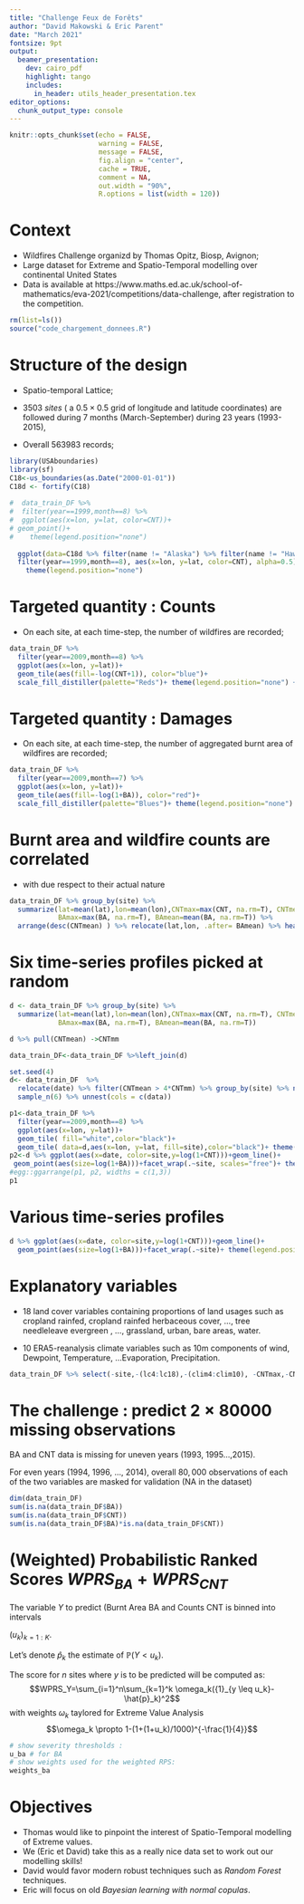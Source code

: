 ```yaml
---
title: "Challenge Feux de Forêts"
author: "David Makowski & Eric Parent"
date: "March 2021"
fontsize: 9pt
output: 
  beamer_presentation:
    dev: cairo_pdf
    highlight: tango
    includes:
      in_header: utils_header_presentation.tex
editor_options: 
  chunk_output_type: console
---
```


```r
knitr::opts_chunk$set(echo = FALSE,
                      warning = FALSE,
                      message = FALSE,
                      fig.align = "center",
                      cache = TRUE,
                      comment = NA,
                      out.width = "90%",
                      R.options = list(width = 120))
```

# Context

- Wildfires Challenge organizd by Thomas Opitz, Biosp, Avignon;
- Large dataset for Extreme and Spatio-Temporal modelling over continental United States
- Data is available at  https://www.maths.ed.ac.uk/school-of-mathematics/eva-2021/competitions/data-challenge, after registration to the competition.

```r

rm(list=ls())
source("code_chargement_donnees.R")

```

# Structure of the design 

- Spatio-temporal Lattice;
- $3503$ *sites* ( a $0.5 \times 0.5$ grid of longitude and latitude coordinates) are followed during $7$ months (March-September) during $23$ years (1993-2015),

- Overall $563983$ records;

```r
library(USAboundaries)
library(sf)
C18<-us_boundaries(as.Date("2000-01-01"))
C18d <- fortify(C18)
  
#  data_train_DF %>% 
#  filter(year==1999,month==8) %>% 
#  ggplot(aes(x=lon, y=lat, color=CNT))+
# geom_point()+
#    theme(legend.position="none") 
  
  ggplot(data=C18d %>% filter(name != "Alaska") %>% filter(name != "Hawaii"))+geom_sf(color="red")+geom_tile(data=data_train_DF %>% 
  filter(year==1999,month==8), aes(x=lon, y=lat, color=CNT), alpha=0.5)+
    theme(legend.position="none") 

```
# Targeted quantity : Counts

- On each site, at each time-step, the number of wildfires are recorded;

```r
data_train_DF %>% 
  filter(year==2009,month==8) %>% 
  ggplot(aes(x=lon, y=lat))+
  geom_tile(aes(fill=-log(CNT+1)), color="blue")+
  scale_fill_distiller(palette="Reds")+ theme(legend.position="none") +labs(title="August 2009 : Number of Wildfires (Logscale)", x="Longitude", y="Latitude")
```


# Targeted quantity : Damages 

- On each site, at each time-step, the number of aggregated burnt area of wildfires are recorded;

```r
data_train_DF %>% 
  filter(year==2009,month==7) %>% 
  ggplot(aes(x=lon, y=lat))+
  geom_tile(aes(fill=-log(1+BA)), color="red")+
  scale_fill_distiller(palette="Blues")+ theme(legend.position="none") +labs(title="July 2009 : Aggregated burnt area by wildfires (Logscale)", x="Longitude", y="Latitude")
```

# Burnt area and wildfire counts are correlated

- with due respect to their actual nature

```r
data_train_DF %>% group_by(site) %>% 
  summarize(lat=mean(lat),lon=mean(lon),CNTmax=max(CNT, na.rm=T), CNTmean=mean(CNT, na.rm=T),
            BAmax=max(BA, na.rm=T), BAmean=mean(BA, na.rm=T)) %>%
  arrange(desc(CNTmean) ) %>% relocate(lat,lon, .after= BAmean) %>% head()
```


# Six time-series profiles picked at random

```r
d <- data_train_DF %>% group_by(site) %>% 
  summarize(lat=mean(lat),lon=mean(lon),CNTmax=max(CNT, na.rm=T), CNTmean=mean(CNT, na.rm=T),
            BAmax=max(BA, na.rm=T), BAmean=mean(BA, na.rm=T)) 

d %>% pull(CNTmean) ->CNTmm

data_train_DF<-data_train_DF %>%left_join(d)

set.seed(4)
d<- data_train_DF  %>%
  relocate(date) %>% filter(CNTmean > 4*CNTmm) %>% group_by(site) %>% nest() %>% ungroup() %>% 
  sample_n(6) %>% unnest(cols = c(data)) 

p1<-data_train_DF %>% 
  filter(year==2009,month==8) %>% 
  ggplot(aes(x=lon, y=lat))+
  geom_tile( fill="white",color="black")+
  geom_tile( data=d,aes(x=lon, y=lat, fill=site),color="black")+ theme(legend.position="none")#+ coord_fixed()
p2<-d %>% ggplot(aes(x=date, color=site,y=log(1+CNT)))+geom_line()+
 geom_point(aes(size=log(1+BA)))+facet_wrap(.~site, scales="free")+ theme(legend.position="none") +labs(title="Six  randomly drawn sites with Wildfires Counts (y axis) and Burnt Area (point size)", y="Wildfires Counts (log scale)")
#egg::ggarrange(p1, p2, widths = c(1,3))
p1
```

# Various time-series profiles

```r
d %>% ggplot(aes(x=date, color=site,y=log(1+CNT)))+geom_line()+
  geom_point(aes(size=log(1+BA)))+facet_wrap(.~site)+ theme(legend.position="none") +labs(title="Six randomly drawn sites with Wildfires Counts (y axis) and Burnt Area (point size)", y="Wildfires Counts (log scale)")
```

# Explanatory variables

- 18 land cover variables containing proportions of land usages
 such as cropland rainfed, cropland rainfed herbaceous cover, ..., tree needleleave evergreen , ..., 
    grassland,  urban, bare areas,  water.
    
    
- 10 ERA5-reanalysis climate variables such as 10m components of wind, Dewpoint,  Temperature, ...Evaporation, Precipitation. 
    
```r
data_train_DF %>% select(-site,-(lc4:lc18),-(clim4:clim10), -CNTmax,-CNTmean,-BAmax,-BAmean)

```
    
    
# The challenge : predict $2\times 80000$ missing observations

BA and CNT data is missing for uneven years (1993, 1995…,2015). 

For even years (1994, 1996, …, 2014), overall $80,000$ observations of each of the two variables are masked for validation (NA in the dataset)

```r
dim(data_train_DF)
sum(is.na(data_train_DF$BA))
sum(is.na(data_train_DF$CNT))
sum(is.na(data_train_DF$BA)*is.na(data_train_DF$CNT))
```

# (Weighted) Probabilistic Ranked Scores $WPRS_{BA}+WPRS_{CNT}$

The variable $Y$ to predict (Burnt Area BA and Counts CNT is binned into intervals 

$({u_k})_{k=1:K}$. 

Let's denote $\hat{p}_k$ the estimate of $\mathbb{P}(Y<u_k)$.

The score for $n$ sites where $y$ is to be predicted will be computed as:
$$WPRS_Y=\sum_{i=1}^n\sum_{k=1}^k \omega_k({1}_{y \leq u_k}-\hat{p}_k)^2$$ 
with weights  $\omega_k$ taylored for Extreme Value Analysis
$$\omega_k \propto 1-(1+(1+u_k)/1000)^{-\frac{1}{4}}$$
```r
# show severity thresholds :
u_ba # for BA
# show weights used for the weighted RPS:
weights_ba
```

# Objectives

- Thomas would like to pinpoint the interest of Spatio-Temporal modelling of Extreme values.
- We (Eric et David) take this as a really nice data set to work out our modelling skills!
- David would favor modern robust techniques such as *Random Forest* techniques.
- Eric will focus on old *Bayesian learning with normal copulas*.